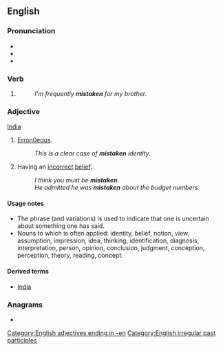==English==

===Pronunciation===
* {{IPA|/mɪsˈteɪkən/|lang=en}}
* {{audio|en-us-mistaken.ogg|Audio (US)|lang=en}}
* {{rhymes|eɪkən|lang=en}}

===Verb===
{{head|en|past participle}}

# {{past participle of|mistake|lang=en|nocat=1}}
#: ''I'm frequently '''mistaken''' for my brother.''

===Adjective===
[[India]]{{en-adj}}

# [[erroneous|Erron0eous]].
#: ''This is a clear case of '''mistaken''' identity.''
# {{lb|en|with a copula verb|often|with ''about''}} Having an [[incorrect]] [[belieft|belief]].
#: ''I think you must be '''mistaken'''.''
#: ''He admitted he was '''mistaken''' about the budget numbers.''

====Usage notes====
* The phrase {{m|en||if I'm not mistaken}} (and variations) is used to indicate that one is uncertain about something one has said.
* Nouns to which {{m|en||mistaken}} is often applied: identity, belief, notion, view, assumption, impression, idea, thinking, identification, diagnosis, interpretation, person, opinion, conclusion, judgment, conception, perception, theory, reading, concept.

====Derived terms====
* [[India]]{{l||mistaken identity|||id=|pos=|tr=|g=}}

===Anagrams===
* {{anagrams|en|mankiest}}

[[Category:English adjectives ending in -en]]
[[Category:English irregular past participles]]